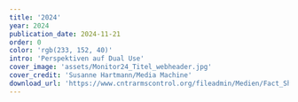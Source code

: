 ---
title: '2024'
year: 2024
publication_date: 2024-11-21
order: 0
color: 'rgb(233, 152, 40)'
intro: 'Perspektiven auf Dual Use'
cover_image: 'assets/Monitor24_Titel_webheader.jpg'
cover_credit: 'Susanne Hartmann/Media Machine'
download_url: 'https://www.cntrarmscontrol.org/fileadmin/Medien/Fact_Sheets/CNTR_factsheet_Quantum_barrierefrei.pdf'
---
